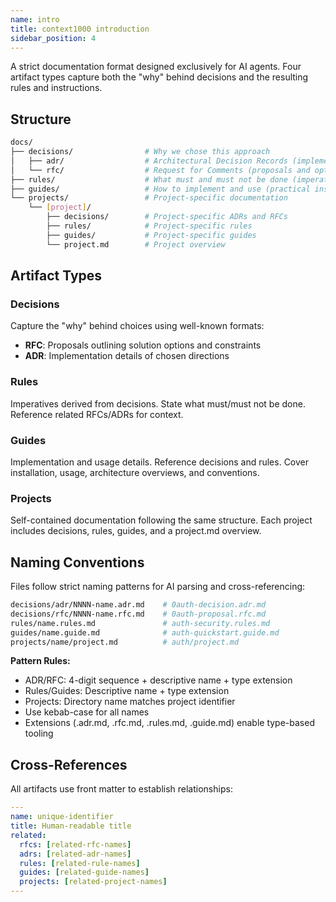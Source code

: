 ```yaml
---
name: intro
title: context1000 introduction
sidebar_position: 4
---
```


A strict documentation format designed exclusively for AI agents. Four artifact types capture both the "why" behind decisions and the resulting rules and instructions.

## Structure

```sh
docs/
├── decisions/                # Why we chose this approach
│   ├── adr/                  # Architectural Decision Records (implementation details)
│   └── rfc/                  # Request for Comments (proposals and options)
├── rules/                    # What must and must not be done (imperatives derived from decisions)
├── guides/                   # How to implement and use (practical instructions)
└── projects/                 # Project-specific documentation
    └── [project]/
        ├── decisions/        # Project-specific ADRs and RFCs
        ├── rules/            # Project-specific rules
        ├── guides/           # Project-specific guides
        └── project.md        # Project overview
```

## Artifact Types

### Decisions

Capture the "why" behind choices using well-known formats:

- **RFC**: Proposals outlining solution options and constraints
- **ADR**: Implementation details of chosen directions

### Rules

Imperatives derived from decisions. State what must/must not be done. Reference related RFCs/ADRs for context.

### Guides

Implementation and usage details. Reference decisions and rules. Cover installation, usage, architecture overviews, and conventions.

### Projects

Self-contained documentation following the same structure. Each project includes decisions, rules, guides, and a project.md overview.

## Naming Conventions

Files follow strict naming patterns for AI parsing and cross-referencing:

```sh
decisions/adr/NNNN-name.adr.md    # 0auth-decision.adr.md
decisions/rfc/NNNN-name.rfc.md    # 0auth-proposal.rfc.md
rules/name.rules.md               # auth-security.rules.md
guides/name.guide.md              # auth-quickstart.guide.md
projects/name/project.md          # auth/project.md
```

**Pattern Rules:**

- ADR/RFC: 4-digit sequence + descriptive name + type extension
- Rules/Guides: Descriptive name + type extension
- Projects: Directory name matches project identifier
- Use kebab-case for all names
- Extensions (.adr.md, .rfc.md, .rules.md, .guide.md) enable type-based tooling

## Cross-References

All artifacts use front matter to establish relationships:

```yaml
---
name: unique-identifier
title: Human-readable title
related:
  rfcs: [related-rfc-names]
  adrs: [related-adr-names]
  rules: [related-rule-names]
  guides: [related-guide-names]
  projects: [related-project-names]
---
```